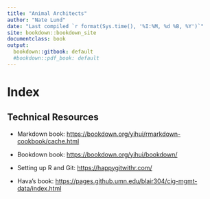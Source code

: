 ```yaml
---
title: "Animal Architects"
author: "Nate Lund"
date: "Last compiled `r format(Sys.time(), '%I:%M, %d %B, %Y')`"
site: bookdown::bookdown_site
documentclass: book
output:
  bookdown::gitbook: default
  #bookdown::pdf_book: default
---
```


# Index

## Technical Resources

-   Markdown book: <https://bookdown.org/yihui/rmarkdown-cookbook/cache.html>

-   Bookdown book: <https://bookdown.org/yihui/bookdown/>

-   Setting up R and Git: <https://happygitwithr.com/>

-   Hava's book: <https://pages.github.umn.edu/blair304/cig-mgmt-data/index.html>
